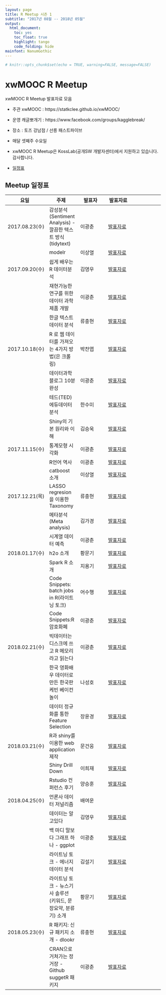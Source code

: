 ```yaml
---
layout: page
title: R Meetup 시즌 1
subtitle: "2017년 08월 -- 2018년 05월"
output:
  html_document: 
    toc: yes
    toc_float: true
    highlight: tango
    code_folding: hide
mainfont: NanumGothic
---
```



```r
# knitr::opts_chunk$set(echo = TRUE, warning=FALSE, message=FALSE)
```

# xwMOOC R Meetup

xwMOOC R Meetup 발표자료 모음

* 주관 xwMOOC : https://statkclee.github.io/xwMOOC/
* 운영 캐글뽀개기 : https://www.facebook.com/groups/kagglebreak/

* 장소 : 토즈 강남점 / 선릉 패스트파이브 
* 매달 셋째주 수요일 
* xwMOOC R Meetup은 KossLab(공개SW 개발자센터)에서 지원하고 있습니다. 감사합니다.

* [일정표](https://docs.google.com/spreadsheets/d/1RF3xOB1wGsGAHmkw7KQ3FfVvZqkaKmycMHwUgEPYt10/edit?usp=sharing)


## Meetup 일정표
|요일   |주제   |발표자   |발표자료   |   |
|---|---|---|---|---|
|2017.08.23(수)|감성분석(Sentiment Analysis) - 깔끔한 텍스트 방식(tidytext)|이광춘|[발표자료](http://statkclee.github.io/ml/ml-sentiment.html)
||modelr |이상열 |[발표자료](https://github.com/KaggleBreak/xwmooc_Rmeetup/blob/master/Meetup_1/modelr/modelr_example.md)
|2017.09.20(수)|쉽게 배우는 R 데이터분석 |김영우|[발표자료](https://github.com/KaggleBreak/xwmooc_Rmeetup/blob/master/Meetup_2/Easy_R_write/EasyR_%EA%B9%80%EC%98%81%EC%9A%B0.pdf)
||재현가능한 연구를 위한 데이터 과학 제품 개발 |이광춘|[발표자료](https://statkclee.github.io/viz/viz-low-birth-rate.html)
||한글 텍스트데이터 분석 |류충현|[발표자료](https://github.com/KaggleBreak/xwmooc_Rmeetup/blob/master/Meetup_2/text_analytics/%EB%8C%80%ED%86%B5%EB%A0%B9%EC%97%B0%EC%84%A4%EB%AC%B8%EB%B6%84%EC%84%9D_%EC%9C%A0%EC%B6%A9%ED%98%84_20170920.pdf)
|2017.10.18(수)|R 로 웹 데이터를 가져오는 4가지 방법(은 크롤링)|박찬엽|[발표자료](https://github.com/KaggleBreak/xwmooc_Rmeetup/blob/master/Meetup_3/crawling/getWebR.pdf)
||데이터과학 블로그 10분 완성|이광춘|[발표자료](https://statkclee.github.io/ds-authoring/ds-blogdown.html)
||테드(TED) 에듀데이터 분석|한수미|[발표자료](https://github.com/KaggleBreak/xwmooc_Rmeetup/blob/master/Meetup_3/ted/TED_Edu_Corpus_Analysis_%ED%95%9C%EC%88%98%EB%AF%B8.ipynb)
||Shiny의 기본 원리와 이해|김승욱|[발표자료](https://github.com/KaggleBreak/xwmooc_Rmeetup/blob/master/Meetup_3/shiny/r_meetup_shiny.pdf)
|2017.11.15(수)|통계모형 시각화|이광춘|[발표자료](https://statkclee.github.io/statistics/stat-model-visualization.html)
||R언어 역사|이광춘|[발표자료](https://statkclee.github.io/data-science/ds-r-lang.html)|
||catboost 소개|이상열|[발표자료](https://github.com/KaggleBreak/xwmooc_Rmeetup/blob/master/Meetup_4/catboost_introduction.ipynb)|
|2017.12.21(목)|LASSO regresion을 이용한 Taxonomy|류충현|[발표자료](https://github.com/KaggleBreak/xwmooc_Rmeetup/blob/master/Meetup_5/taxonomy/02_Documents_Texonomy_Slide.pdf)
||메타분석(Meta analysis)|김가경|[발표자료](https://github.com/KaggleBreak/xwmooc_Rmeetup/tree/master/Meetup_5/MetaAnalysis)|
||시계열 데이터 예측|이광춘|[발표자료](https://statkclee.github.io/statistics/stat-time-series-forecast.html)|
|2018.01.17(수)|h2o 소개|황문기|[발표자료](https://github.com/KaggleBreak/xwmooc_Rmeetup/blob/master/Meetup_6/h2o_%EC%82%AC%EB%A1%80/XwMooc%20R%20Meetups%206%ED%9A%8C_%EC%84%B8%EC%85%981_%ED%99%A9%EB%AC%B8%EA%B8%B0_20180117.pdf)
||Spark R 소개|지용기|[발표자료](https://github.com/KaggleBreak/xwmooc_Rmeetup/blob/master/Meetup_6/SparkR%EC%86%8C%EA%B0%9C/SparkR%EC%86%8C%EA%B0%9C.pdf)|
||Code Snippets: batch jobs in R(라이트닝 토크)|어수행|[발표자료](https://github.com/sooheang/batch-jobs-R/blob/master/slide/BatchJobsR_xwMooc.pdf)|
||Code Snippets:R 암호화폐|이광춘|[발표자료](https://statkclee.github.io/finance/finance-blockchain.html)|
|2018.02.21(수)|빅데이터는 디스크에 쓰고 R 메모리라고 읽는다|이광춘|[발표자료](https://statkclee.github.io/bigdata/bigdata-bigmemeory.html)|
||한국 영화배우 데이터로 만든 한국판 케빈 베이컨 놀이|나성호|[발표자료](https://mrkevinna.github.io/SixDegreesOfKoreanActors/)|
||데이터 정규화를 통한 Feature Selection|장윤경|[발표자료](https://rpeople.github.io/r/2018/02/21/feature_selection)|
|2018.03.21(수)|R과 shiny를 이용한 web application 제작|문건웅|[발표자료](https://github.com/cardiomoon/shinyLecture2)|
||Shiny Drill Down|이희재|[발표자료](https://github.com/KaggleBreak/xwmooc_Rmeetup/tree/master/Meetup_8/shiny_drilldown)|
||Rstudio 컨퍼런스 후기|양승훈|[발표자료](https://drive.google.com/drive/folders/1aGzlXGjL-3AyYF85A08RoTkhNLft7bwv)|
|2018.04.25(수)|언론사 데이터 저널리즘|배여운||
||데이터는 알고있다|김영우|[발표자료](https://docs.google.com/document/d/1HpytnksNrW3SC2EsulL9CqQlpqddznuJmCDAMQZ_DU0/edit?usp=sharing)|
||백 마디 말보다 그래프 하나 - ggplot|이광춘|[발표자료](https://statkclee.github.io/data-product/data-journalism-working-pop.html)|
||라이트닝 토크 - 에너지 데이터 분석|김설기|[발표자료](https://akkou.github.io/public/#/)|
||라이트닝 토크 - 뉴스기사 솔루션 (키워드, 문장요약, 분류기) 소개|황문기|[발표자료](https://github.com/KaggleBreak/xwmooc_Rmeetup/blob/master/Meetup_9/R%20Meetup%209%ED%9A%8C_%EC%84%B8%EC%85%985_%EB%A8%B8%EC%8B%A0%EB%9F%AC%EB%8B%9D%20%EB%89%B4%EC%8A%A4%EA%B8%B0%EC%82%AC%20%EB%B6%84%EC%84%9D%EC%BC%80%EC%9D%B4%EC%8A%A4_%ED%99%A9%EB%AC%B8%EA%B8%B0_20180425.pdf)|
|2018.05.23(수)|R 패키지: 신규 패키지 소개 - dlookr|류충현|[발표자료](https://github.com/KaggleBreak/xwmooc_Rmeetup/blob/master/Meetup_10/01_Understanding_dlookr.pdf)|
||CRAN으로 거쳐가는 정거장 - Github suggetR 패키지|이광춘|[발표자료](https://statkclee.github.io/data-science/r-pkg-suggestK.html#)|




